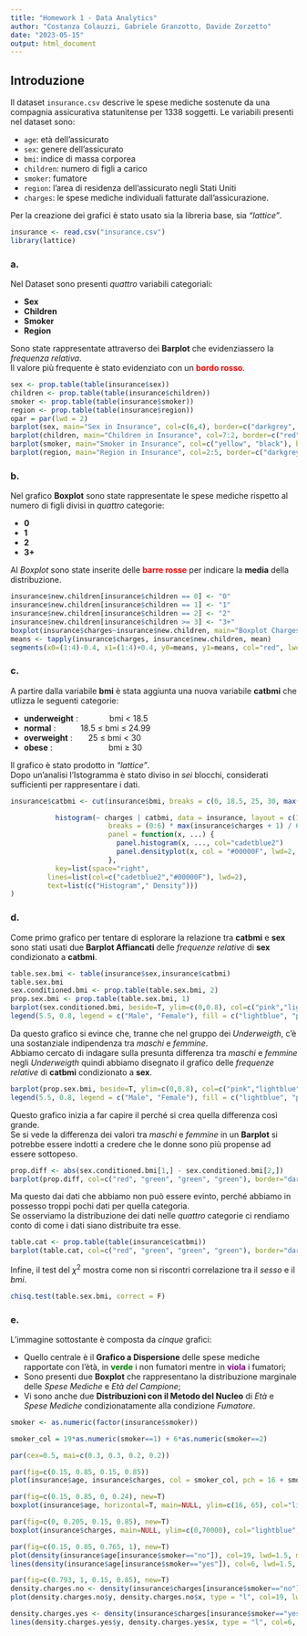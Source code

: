 ```yaml
---
title: "Homework 1 - Data Analytics"
author: "Costanza Colauzzi, Gabriele Granzotto, Davide Zorzetto"
date: "2023-05-15"
output: html_document
---
```


## Introduzione

Il dataset $\texttt{insurance.csv}$ descrive le spese mediche sostenute da una compagnia assicurativa statunitense per 1338 soggetti. Le variabili presenti nel dataset sono:

-   $\texttt{age}$: età dell'assicurato
-   $\texttt{sex}$: genere dell'assicurato
-   $\texttt{bmi}$: indice di massa corporea
-   $\texttt{children}$: numero di figli a carico
-   $\texttt{smoker}$: fumatore
-   $\texttt{region}$: l'area di residenza dell'assicurato negli Stati Uniti
-   $\texttt{charges}$: le spese mediche individuali fatturate dall'assicurazione.

Per la creazione dei grafici è stato usato sia la libreria base, sia *"lattice"*.

```r
insurance <- read.csv("insurance.csv")
library(lattice)
```

### a.

Nel Dataset sono presenti *quattro* variabili categoriali:

-   **Sex**
-   **Children**
-   **Smoker**
-   **Region**

Sono state rappresentate attraverso dei **Barplot** che evidenziassero la *frequenza relativa*.\
Il valore più frequente è stato evidenziato con un [**bordo rosso**]{style="color:red"}.

```r
sex <- prop.table(table(insurance$sex))
children <- prop.table(table(insurance$children))
smoker <- prop.table(table(insurance$smoker))
region <- prop.table(table(insurance$region))
opar = par(lwd = 2)
barplot(sex, main="Sex in Insurance", col=c(6,4), border=c("darkgrey", "red")) 
barplot(children, main="Children in Insurance", col=7:2, border=c("red", "darkgrey", "darkgrey", "darkgrey", "darkgrey", "darkgrey"))
barplot(smoker, main="Smoker in Insurance", col=c("yellow", "black"), border=c("red", "darkgrey"))
barplot(region, main="Region in Insurance", col=2:5, border=c("darkgrey","darkgrey","red", "darkgrey"))
```

### b.

Nel grafico **Boxplot** sono state rappresentate le spese mediche rispetto al numero di figli divisi in *quattro* categorie:

-   **0**
-   **1**
-   **2**
-   **3+**

Al *Boxplot* sono state inserite delle [**barre rosse**]{style="color:Red"} per indicare la **media** della distribuzione.

```r
insurance$new.children[insurance$children == 0] <- "0"
insurance$new.children[insurance$children == 1] <- "1"
insurance$new.children[insurance$children == 2] <- "2"
insurance$new.children[insurance$children >= 3] <- "3+"
boxplot(insurance$charges~insurance$new.children, main="Boxplot Charges/Children", xlab="Children", ylab="Charges", col="yellow", border="darkblue")
means <- tapply(insurance$charges, insurance$new.children, mean)
segments(x0=(1:4)-0.4, x1=(1:4)+0.4, y0=means, y1=means, col="red", lwd=2.5)

```

### c.

A partire dalla variabile **bmi** è stata aggiunta una nuova variabile **catbmi** che utlizza le seguenti categorie:

-   **underweight** :              bmi $<$ 18.5
-   **normal** :           18.5 $\leq$ bmi $\leq$ 24.99
-   **overweight** :       25 $\leq$ bmi $<$ 30
-   **obese** :                         bmi $\geq$ 30

Il grafico è stato prodotto in *"lattice"*.\
Dopo un'analisi l'Istogramma è stato diviso in *sei* blocchi, considerati sufficienti per rappresentare i dati.

```r

insurance$catbmi <- cut(insurance$bmi, breaks = c(0, 18.5, 25, 30, max(insurance$bmi) + 1), labels = c("Underweight", "Normal", "Overweight", "Obese"))

           histogram(~ charges | catbmi, data = insurance, layout = c(1, 4),
                        breaks = (0:6) * max(insurance$charges + 1) / 6, aspect = 0.2, type = "density",
                        panel = function(x, ...) {
                          panel.histogram(x, ..., col="cadetblue2")
                          panel.densityplot(x, col = "#00000F", lwd=2, ...)
                        },
           key=list(space="right",
         lines=list(col=c("cadetblue2","#00000F"), lwd=2),
         text=list(c("Histogram"," Density")))
)
```

### d.

Come primo grafico per tentare di esplorare la relazione tra **catbmi** e **sex** sono stati usati due **Barplot Affiancati** delle *frequenze relative* di **sex** condizionato a **catbmi**.\

```r
table.sex.bmi <- table(insurance$sex,insurance$catbmi)
table.sex.bmi
sex.conditioned.bmi <- prop.table(table.sex.bmi, 2)
prop.sex.bmi <- prop.table(table.sex.bmi, 1)
barplot(sex.conditioned.bmi, beside=T, ylim=c(0,0.8), col=c("pink","lightblue","pink","lightblue","pink","lightblue","pink","lightblue"))
legend(5.5, 0.8, legend = c("Male", "Female"), fill = c("lightblue", "pink"))
```

Da questo grafico si evince che, tranne che nel gruppo dei *Underweigth*, c'è una sostanziale indipendenza tra *maschi* e *femmine*.\
Abbiamo cercato di indagare sulla presunta differenza tra *maschi* e *femmine* negli *Underweigth* quindi abbiamo disegnato il grafico delle *frequenze relative* di **catbmi** condizionato a **sex**.\

```r
barplot(prop.sex.bmi, beside=T, ylim=c(0,0.8), col=c("pink","lightblue","pink","lightblue","pink","lightblue","pink","lightblue"))
legend(5.5, 0.8, legend = c("Male", "Female"), fill = c("lightblue", "pink"))
```

Questo grafico inizia a far capire il perché si crea quella differenza così grande.\
Se si vede la differenza dei valori tra *maschi* e *femmine* in un **Barplot** si potrebbe essere indotti a credere che le donne sono più propense ad essere sottopeso.\

```r
prop.diff <- abs(sex.conditioned.bmi[1,] - sex.conditioned.bmi[2,])
barplot(prop.diff, col=c("red", "green", "green", "green"), border="darkgrey")
```

Ma questo dai dati che abbiamo non può essere evinto, perché abbiamo in possesso troppi pochi dati per quella categoria.\
Se osserviamo la distribuzione dei dati nelle *quattro* categorie ci rendiamo conto di come i dati siano distribuite tra esse.

```r

table.cat <- prop.table(table(insurance$catbmi))
barplot(table.cat, col=c("red", "green", "green", "green"), border="darkgrey")
```

Infine, il test del $\chi^2$ mostra come non si riscontri correlazione tra il *sesso* e il *bmi*.

```r
chisq.test(table.sex.bmi, correct = F)
```

### e.

L'immagine sottostante è composta da *cinque* grafici:

- Quello centrale è il **Grafico a Dispersione** delle spese mediche rapportate con l'ètà, in <span style="color:green">**verde**</span> i non fumatori mentre in <span style="color:purple">**viola**</span> i fumatori;
- Sono presenti due **Boxplot** che rappresentano la distribuzione marginale delle *Spese Mediche* e *Età del Campione*;
- Vi sono anche due **Distribuzioni con il Metodo del Nucleo** di *Età* e *Spese Mediche* condizionatamente alla condizione *Fumatore*.

```r
smoker <- as.numeric(factor(insurance$smoker))

smoker_col = 19*as.numeric(smoker==1) + 6*as.numeric(smoker==2)

par(cex=0.5, mai=c(0.3, 0.3, 0.2, 0.2))

par(fig=c(0.15, 0.85, 0.15, 0.85))
plot(insurance$age, insurance$charges, col = smoker_col, pch = 16 + smoker, cex = 0.95, main=NULL, ylim=c(0,70000), xlim=c(16, 65), xaxt='n', yaxt='n')

par(fig=c(0.15, 0.85, 0, 0.24), new=T)
boxplot(insurance$age, horizontal=T, main=NULL, ylim=c(16, 65), col="lightblue", border="darkblue")

par(fig=c(0, 0.205, 0.15, 0.85), new=T)
boxplot(insurance$charges, main=NULL, ylim=c(0,70000), col="lightblue", border="darkblue")

par(fig=c(0.15, 0.85, 0.765, 1), new=T)
plot(density(insurance$age[insurance$smoker=="no"]), col=19, lwd=1.5, main="", xlim=c(16, 65), xaxt='n')
lines(density(insurance$age[insurance$smoker=="yes"]), col=6, lwd=1.5, main=NULL)

par(fig=c(0.793, 1, 0.15, 0.85), new=T)
density.charges.no <- density(insurance$charges[insurance$smoker=="no"])
plot(density.charges.no$y, density.charges.no$x, type = "l", col=19, lwd=1.5, main="", ylim=c(0,70000), yaxt='n')

density.charges.yes <- density(insurance$charges[insurance$smoker=="yes"])
lines(density.charges.yes$y, density.charges.yes$x, type = "l", col=6, lwd=1.5, main=NULL)

```
